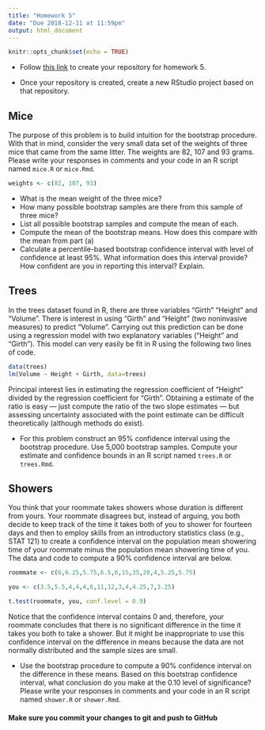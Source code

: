 ```yaml
---
title: "Homework 5"
date: "Due 2018-12-11 at 11:59pm"
output: html_document
---
```


```r
knitr::opts_chunk$set(echo = TRUE)
```

+ Follow [this link](https://classroom.github.com/a/pnJRZwAT) to create your 
repository for homework 5.

+ Once your repository is created, create a new RStudio project based on that
repository.

## Mice

The purpose of this problem is to build intuition for the bootstrap procedure.
With that in mind, consider the very small data set of the weights of three mice
that came from the same litter. The weights are 82, 107 and 93 grams. Please
write your responses in comments and your code in an R script named `mice.R` or
`mice.Rmd`.

```r
weights <- c(82, 107, 93)
```

+ What is the mean weight of the three mice?
+ How many possible bootstrap samples are there from this sample of three mice?
+ List all possible bootstrap samples and compute the mean of each.
+ Compute the mean of the bootstrap means. How does this compare with the mean
from part (a)
+ Calculate a percentile-based bootstrap confidence interval with level of
confidence at least 95%. What information does this interval provide? How
confident are you in reporting this interval? Explain.
 
## Trees
 
In the trees dataset found in R, there are three variables "Girth" "Height"
and "Volume". There is interest in using "Girth" and "Height" (two noninvasive
measures) to predict "Volume". Carrying out this prediction can be done using a
regression model with two explanatory variables ("Height" and "Girth"). This
model can very easily be fit in R using the following two lines of code.

```r
data(trees)
lm(Volume ~ Height + Girth, data=trees)
```

Principal interest lies in estimating the regression coefficient of "Height"
divided by the regression coefficient for "Girth". Obtaining a estimate of
the ratio is easy --- just compute the ratio of the two slope estimates ---
but assessing uncertainty associated with the point estimate can be
difficult theoretically (although methods do exist). 

+ For this problem construct an 95% confidence interval using the bootstrap 
procedure. Use 5,000 bootstrap samples. Compute your estimate and confidence 
bounds in an R script named `trees.R` or `trees.Rmd`.

## Showers

You think that your roommate takes showers whose duration is different from
yours. Your roommate disagrees but, instead of arguing, you both decide to keep
track of the time it takes both of you to shower for fourteen days and then to
employ skills from an introductory statistics class (e.g., STAT 121) to create a
confidence interval on the population mean showering time of your roommate minus
the population mean showering time of you. The data and code to compute a 90%
confidence interval are below.

```r
roommate <- c(6,6.25,5.75,6.5,6,15,35,20,4,5.25,5.75)

you <- c(3.5,5.5,4,4,4,6,11,12,3,4,4.25,7,3.25)

t.test(roommate, you, conf.level = 0.9)
```

Notice that the confidence interval contains 0 and, therefore, your roommate
concludes that there is no significant difference in the time it takes you
both to take a shower. But it might be inappropriate to use this confidence
interval on the difference in means because the data are not normally
distributed and the sample sizes are small. 

+ Use the bootstrap procedure to compute a 90% confidence interval on the
difference in these means. Based on this bootstrap confidence interval, what
conclusion do you make at the 0.10 level of significance? Please write your
responses in comments and your code in an R script named `shower.R` or
`shower.Rmd`.

#### **Make sure you commit your changes to git and push to GitHub**
